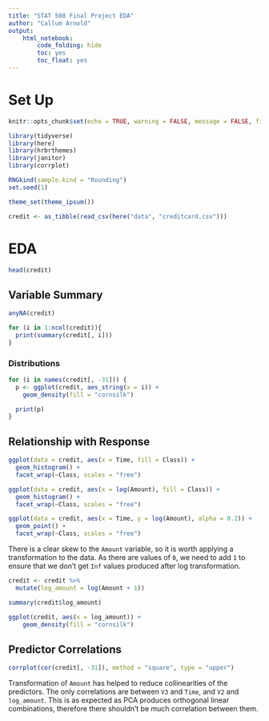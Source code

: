 ```yaml
---
title: "STAT 508 Final Project EDA"
author: "Callum Arnold"
output:
    html_notebook:
        code_folding: hide
        toc: yes
        toc_float: yes
---
```


# Set Up

```r
knitr::opts_chunk$set(echo = TRUE, warning = FALSE, message = FALSE, fig.width = 14)
```

```r
library(tidyverse)
library(here)
library(hrbrthemes)
library(janitor)
library(corrplot)

RNGkind(sample.kind = "Rounding")
set.seed(1)

theme_set(theme_ipsum())
```

```r
credit <- as_tibble(read_csv(here("data", "creditcard.csv")))
```

# EDA

```r
head(credit)
```

## Variable Summary

```r
anyNA(credit)
```

```r
for (i in 1:ncol(credit)){
  print(summary(credit[, i]))
}
```

### Distributions

```r
for (i in names(credit[, -31])) {
  p <- ggplot(credit, aes_string(x = i)) +
    geom_density(fill = "cornsilk")

  print(p)
}
```

## Relationship with Response

```r
ggplot(data = credit, aes(x = Time, fill = Class)) +
  geom_histogram() +
  facet_wrap(~Class, scales = "free")
```

```r
ggplot(data = credit, aes(x = log(Amount), fill = Class)) +
  geom_histogram() +
  facet_wrap(~Class, scales = "free")
```

```r
ggplot(data = credit, aes(x = Time, y = log(Amount), alpha = 0.2)) +
  geom_point() +
  facet_wrap(~Class, scales = "free")
```
There is a clear skew to the `Amount` variable, so it is worth applying a transformation to the data. 
As there are values of `0`, we need to add `1` to ensure that we don't get `Inf` values produced after log transformation.

```r
credit <- credit %>%
  mutate(log_amount = log(Amount + 1))

summary(credit$log_amount)
```

```r
ggplot(credit, aes(x = log_amount)) +
    geom_density(fill = "cornsilk")
```

## Predictor Correlations

```r
corrplot(cor(credit[, -31]), method = "square", type = "upper")
```

Transformation of `Amount` has helped to reduce collinearities of the predictors.
The only correlations are between `V3` and `Time`, and `V2` and `log_amount`.
This is as expected as PCA produces orthogonal linear combinations,
therefore there shouldn't be much correlation between them.

